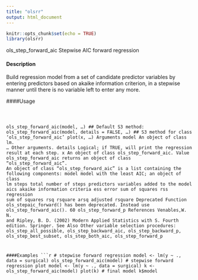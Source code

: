 ```yaml
---
title: "olsrr"
output: html_document
---
```


```r
knitr::opts_chunk$set(echo = TRUE)
library(olsrr)
```

ols_step_forward_aic Stepwise AIC forward regression

#### Description 
 
Build regression model from a set of candidate predictor variables by entering predictors based on
akaike information criterion, in a stepwise manner until there is no variable left to enter any more.

####Usage 
<pre><code>

ols_step_forward_aic(model, ...)
## Default S3 method:
ols_step_forward_aic(model, details = FALSE, ...)
## S3 method for class 'ols_step_forward_aic'
plot(x, ...)
Arguments
model An object of class lm.
... Other arguments.
details Logical; if TRUE, will print the regression result at each step.
x An object of class ols_step_forward_aic.
Value
ols_step_forward_aic returns an object of class "ols_step_forward_aic". An object of class
"ols_step_forward_aic" is a list containing the following components:
  model model with the least AIC; an object of class lm
steps total number of steps
predictors variables added to the model
aics akaike information criteria
ess error sum of squares
rss regression sum of squares
rsq rsquare
arsq adjusted rsquare
Deprecated Function
ols_stepaic_forward() has been deprecated. Instead use ols_step_forward_aic().
60 ols_step_forward_p
References
Venables,W. N. and Ripley, B. D. (2002) Modern Applied Statistics with S. Fourth edition. Springer.
See Also
Other variable selection procedures: ols_step_all_possible, ols_step_backward_aic, ols_step_backward_p,
ols_step_best_subset, ols_step_both_aic, ols_step_forward_p

####Examples 
 ```r

# stepwise forward regression
model <- lm(y ~ ., data = surgical)
ols_step_forward_aic(model)
# stepwise forward regression plot
model <- lm(y ~ ., data = surgical)
k <- ols_step_forward_aic(model)
plot(k)
# final model
k$model
